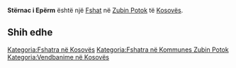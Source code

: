 {{Fshat në Kosovës
 | Emri                = Stërnac i Epërm
| sqi_N_name = Stërnac i Epërm
| sqi_N_FULL_NAME_RO = Stërnac i Epërm
| sqi_N_FULL_NAME_ND_RO = Sternac i Eperm
| sqi_N_SORT_NAME_RG = STERNACIEPERM
| sqi_N_FULL_NAME_RG = Stërnac i Epërm
| sqi_N_FULL_NAME_ND_RG = Sternac i Eperm
| sqi_V_name = Stramci i Epërm
| sqi_V_FULL_NAME_RO = Stramci i Epërm Sternac i Epërm
| sqi_V_FULL_NAME_ND_RO = Stramci i Eperm Sternac i Eperm
| sqi_V_SORT_NAME_RG = STRAMCIIEPERM STERNACIEPERM
| sqi_V_FULL_NAME_RG = Stramci i Epërm Sternac i Epërm
| sqi_V_FULL_NAME_ND_RG = Stramci i Eperm Sternac i Eperm
| srp_N_name = Gornji Strmac
| srp_N_FULL_NAME_RO = Gornji Strmac
| srp_N_FULL_NAME_ND_RO = Gornji Strmac
| srp_N_SORT_NAME_RG = GORNJISTRMAC
| srp_N_FULL_NAME_RG = Gornji Strmac
| srp_N_FULL_NAME_ND_RG = Gornji Strmac
| srp_NS_name = Горњи Стрмац
| srp_NS_FULL_NAME_RO = Горњи Стрмац
| srp_NS_FULL_NAME_ND_RO = Горњи Стрмац
| srp_NS_SORT_NAME_RG = ГОРЊИСТРМАЦ
| srp_NS_FULL_NAME_RG = Горњи Стрмац
| srp_NS_FULL_NAME_ND_RG = Горњи Стрмац

 | Emri (Rasa dhanore) = 
 | Figura              = 
 | Shteti              = Kosovo
 | Komuna              = Zubin Potok
 | Kodi postar         = 
 | Sipërfaqja          = 

 | Popullsia           = 

 | Regj. i popullsisë  = 
 | Dend. e popullsisë  = 
 | Faqja zyrtare       = 
 <!--- Koordinatat ----> 
 | Gjerësia            = 42.874167
 | Gjatësia            = 20.723611
 | Lartësia            = 
}}
'''Stërnac i Epërm''' është një [[Fshat]] në [[Zubin Potok]] të [[Kosovës]].

<!-- == Gjeografia == -->
<!-- == Historia == -->
<!-- == Demografia == -->
== Shih edhe ==
{{Komuna Zubin Potok}}
{{Kosovo-Administrata-Cung}}

[[Kategoria:Fshatra në Kosovës]]
[[Kategoria:Fshatra në Kommunes Zubin Potok]]
[[Kategoria:Vendbanime në Kosovës]]